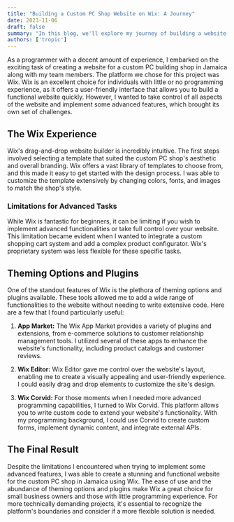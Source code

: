 ```yaml
---
title: "Building a Custom PC Shop Website on Wix: A Journey"
date: 2023-11-06
draft: false
summary: "In this blog, we'll explore my journey of building a website for a custom PC shop in Jamaica using Wix."
authors: ['tropic']
---
```


As a programmer with a decent amount of experience, I embarked on the exciting task of creating a website for a custom PC building shop in Jamaica along with my team members. The platform we chose for this project was Wix. Wix is an excellent choice for individuals with little or no programming experience, as it offers a user-friendly interface that allows you to build a functional website quickly. However, I wanted to take control of all aspects of the website and implement some advanced features, which brought its own set of challenges.

## The Wix Experience

Wix's drag-and-drop website builder is incredibly intuitive. The first steps involved selecting a template that suited the custom PC shop's aesthetic and overall branding. Wix offers a vast library of templates to choose from, and this made it easy to get started with the design process. I was able to customize the template extensively by changing colors, fonts, and images to match the shop's style.

### Limitations for Advanced Tasks

While Wix is fantastic for beginners, it can be limiting if you wish to implement advanced functionalities or take full control over your website. This limitation became evident when I wanted to integrate a custom shopping cart system and add a complex product configurator. Wix's proprietary system was less flexible for these specific tasks.

## Theming Options and Plugins

One of the standout features of Wix is the plethora of theming options and plugins available. These tools allowed me to add a wide range of functionalities to the website without needing to write extensive code. Here are a few that I found particularly useful:

1. **App Market:** The Wix App Market provides a variety of plugins and extensions, from e-commerce solutions to customer relationship management tools. I utilized several of these apps to enhance the website's functionality, including product catalogs and customer reviews.

2. **Wix Editor:** Wix Editor gave me control over the website's layout, enabling me to create a visually appealing and user-friendly experience. I could easily drag and drop elements to customize the site's design.

3. **Wix Corvid:** For those moments when I needed more advanced programming capabilities, I turned to Wix Corvid. This platform allows you to write custom code to extend your website's functionality. With my programming background, I could use Corvid to create custom forms, implement dynamic content, and integrate external APIs.

## The Final Result

Despite the limitations I encountered when trying to implement some advanced features, I was able to create a stunning and functional website for the custom PC shop in Jamaica using Wix. The ease of use and the abundance of theming options and plugins make Wix a great choice for small business owners and those with little programming experience. For more technically demanding projects, it's essential to recognize the platform's boundaries and consider if a more flexible solution is needed. 